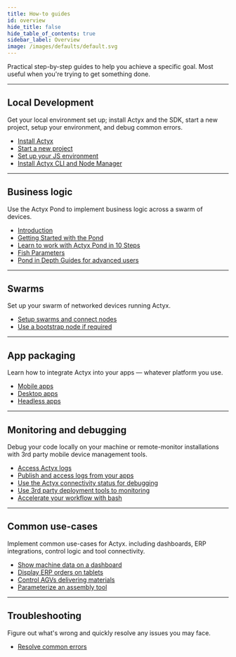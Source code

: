 ```yaml
---
title: How-to guides
id: overview
hide_title: false
hide_table_of_contents: true
sidebar_label: Overview
image: /images/defaults/default.svg
---
```


Practical step-by-step guides to help you achieve a specific goal. Most useful when you're trying to get something done.

---

## Local Development

Get your local environment set up; install Actyx and the SDK, start a new project, setup your environment, and debug common errors.

- [Install Actyx](./local-development/install-actyx.mdx)
- [Start a new project](../how-to/local-development/set-up-a-new-project.mdx)
- [Set up your JS environment](../how-to/local-development/set-up-your-environment.mdx)
- [Install Actyx CLI and Node Manager](./local-development/install-cli-node-manager.mdx)

---

## Business logic

Use the Actyx Pond to implement business logic across a swarm of devices.

- [Introduction](./actyx-pond/introduction.mdx)
- [Getting Started with the Pond](./actyx-pond/getting-started.mdx)
- [Learn to work with Actyx Pond in 10 Steps](./actyx-pond/guides/hello-world.mdx)
- [Fish Parameters](./actyx-pond/fish-parameters/on-event.mdx)
- [Pond in Depth Guides for advanced users](./actyx-pond/in-depth/tag-type-checking.mdx)

---

## Swarms

Set up your swarm of networked devices running Actyx.

- [Setup swarms and connect nodes](./swarms/setup-swarm.mdx)
- [Use a bootstrap node if required](./swarms/setup-bootstrap-node.mdx)

---

## App packaging

Learn how to integrate Actyx into your apps — whatever platform you use.

- [Mobile apps](./packaging/mobile-apps.mdx)
- [Desktop apps](./packaging/desktop-apps.mdx)
- [Headless apps](./packaging/headless-apps.mdx)

---

## Monitoring and debugging

Debug your code locally on your machine or remote-monitor installations with 3rd party mobile device management tools.

- [Access Actyx logs](./monitoring-debugging/node-logs.mdx)
- [Publish and access logs from your apps](./monitoring-debugging/app-logs.mdx)
- [Use the Actyx connectivity status for debugging](./monitoring-debugging/connectivity-status.mdx)
- [Use 3rd party deployment tools to monitoring](./monitoring-debugging/mobile-device-management.mdx)
- [Accelerate your workflow with bash](./monitoring-debugging/bash.mdx)

---

## Common use-cases

Implement common use-cases for Actyx. including dashboards, ERP integrations, control logic and tool connectivity.

- [Show machine data on a dashboard](./common-use-cases/show-data-on-a-dashboard.mdx)
- [Display ERP orders on tablets](./common-use-cases/display-erp-orders-on-tablets.mdx)
- [Control AGVs delivering materials](./common-use-cases/control-agvs.mdx)
- [Parameterize an assembly tool](./common-use-cases/parameterise-assembly-tool.mdx)

---

## Troubleshooting

Figure out what's wrong and quickly resolve any issues you may face.

- [Resolve common errors](./troubleshooting/common-errors.mdx)

